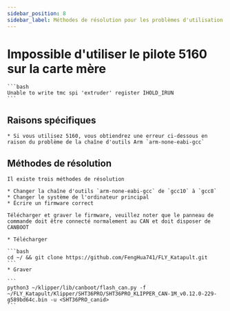 ```yaml
---
sidebar_position: 8
sidebar_label: Méthodes de résolution pour les problèmes d'utilisation de SPI
---
```


# Impossible d'utiliser le pilote 5160 sur la carte mère

    ```bash
    Unable to write tmc spi 'extruder' register IHOLD_IRUN
    ```

## Raisons spécifiques

    * Si vous utilisez 5160, vous obtiendrez une erreur ci-dessous en raison du problème de la chaîne d'outils Arm `arm-none-eabi-gcc`

## Méthodes de résolution
    Il existe trois méthodes de résolution

    * Changer la chaîne d'outils `arm-none-eabi-gcc` de `gcc10` à `gcc8`
    * Changer le système de l'ordinateur principal
    * Écrire un firmware correct

    Télécharger et graver le firmware, veuillez noter que le panneau de commande doit être connecté normalement au CAN et doit disposer de CANBOOT

    * Télécharger

    ```bash
    cd ~/ && git clone https://github.com/FengHua741/FLY_Katapult.git
    ```
    * Graver

    ```
    python3 ~/klipper/lib/canboot/flash_can.py -f ~/FLY_Katapult/Klipper/SHT36PRO/SHT36PRO_KLIPPER_CAN-1M_v0.12.0-229-g589bd64c.bin -u <SHT36PRO_canid>
    ```